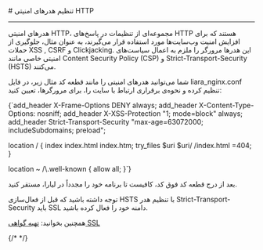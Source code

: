



<Layout>
<Head>
<title>مستندات تنظیم هدرهای امنیتی در Vue - لیارا</title>
<meta property="og:title" content="مستندات خدمات رایانش ابری لیارا" />
<meta property="og:description" content="مستندات مربوط به نحوه تنظیم هدرهای امنیتی در پلتفرم Vue یا VueJS در لیارا"  />
<meta property="og:image" content="https://files.liara.ir/liara/logos/liara-poster.jpg" />
</Head>
# تنظیم هدرهای امنیتی HTTP
<hr className="mb-2" />

هدرهای امنیتی HTTP، مجموعه‌ای از تنظیمات در پاسخ‌های HTTP هستند که برای افزایش امنیت وب‌سایت‌ها مورد استفاده قرار می‌گیرند، به عنوان مثال،
جلوگیری از حملات XSS , CSRF و Clickjacking. این هدرها مرورگر را ملزم به اعمال سیاست‌های امنیتی خاصی مانند 
Content Security Policy (CSP) و Strict-Transport-Security (HSTS)
 می‌کنند.

شما می‌توانید هدرهای امنیتی را مانند قطعه کد مثال زیر، در فایل <Important>liara_nginx.conf</Important> تنظیم کرده و نحوه‌ی برقراری ارتباط با سایت را، برای مرورگرها، تعیین کنید:
<div className="h-2" />
<div dir='ltr'>
    <Highlight className="nginx">
        {`add_header X-Frame-Options DENY always;
add_header X-Content-Type-Options: nosniff;
add_header X-XSS-Protection "1; mode=block" always;
add_header Strict-Transport-Security "max-age=63072000; includeSubdomains; preload";

location / {
  index index.html index.htm;
  try_files $uri $uri/ /index.html =404;
}

location ~ /\\.well-known {
  allow all;
}`}
    </Highlight>
</div>
<div className="h-2" />
بعد از درج قطعه کد فوق کد، کافیست تا برنامه خود را مجدداً در لیارا، مستقر کنید.

<Alert variant='warning'>
<p>
توجه داشته باشید که قبل از فعال‌سازی <Important>HSTS</Important> با تنظیم هدر <Important>Strict-Transport-Security</Important> باید SSL دامنه خود را فعال کرده باشید.
</p>
</Alert>
<Alert variant='success'>
<p>
همچنین بخوانید: <a href="/paas/domains/enable-ssl" className="text-[#2196f3] ">تهیه گواهی SSL</a>
</p>
</Alert>

{/*  */}
</Layout>